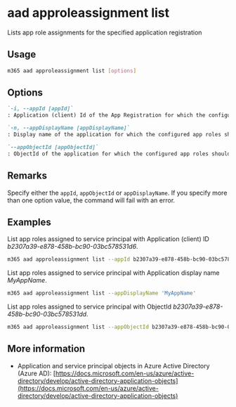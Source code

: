 
# aad approleassignment list

Lists app role assignments for the specified application registration

## Usage

```sh
m365 aad approleassignment list [options]
```

## Options

```md defintion-list
`-i, --appId [appId]`
: Application (client) Id of the App Registration for which the configured app roles should be retrieved

`-n, --appDisplayName [appDisplayName]`
: Display name of the application for which the configured app roles should be retrieved

`--appObjectId [appObjectId]`
: ObjectId of the application for which the configured app roles should be retrieved
```

<Global />

## Remarks

Specify either the `appId`, `appObjectId` or `appDisplayName`. If you specify more than one option value, the command will fail with an error.

## Examples

List app roles assigned to service principal with Application (client) ID _b2307a39-e878-458b-bc90-03bc578531d6_.

```sh
m365 aad approleassignment list --appId b2307a39-e878-458b-bc90-03bc578531d6
```

List app roles assigned to service principal with Application display name _MyAppName_.

```sh
m365 aad approleassignment list --appDisplayName 'MyAppName'
```

List app roles assigned to service principal with ObjectId _b2307a39-e878-458b-bc90-03bc578531dd_.

```sh
m365 aad approleassignment list --appObjectId b2307a39-e878-458b-bc90-03bc578531dd
```

## More information

- Application and service principal objects in Azure Active Directory (Azure AD): [https://docs.microsoft.com/en-us/azure/active-directory/develop/active-directory-application-objects](https://docs.microsoft.com/en-us/azure/active-directory/develop/active-directory-application-objects)
